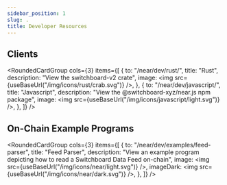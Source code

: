 ```yaml
---
sidebar_position: 1
slug: .
title: Developer Resources
---
```



## Clients

<RoundedCardGroup
  cols={3}
  items={[
    {
      to: "/near/dev/rust/",
      title: "Rust",
      description: "View the switchboard-v2 crate",
      image: <img src={useBaseUrl("/img/icons/rust/crab.svg")} />,
    },
    {
      to: "/near/dev/javascript/",
      title: "Javascript",
      description: "View the @switchboard-xyz/near.js npm package",
      image: <img src={useBaseUrl("/img/icons/javascript/light.svg")} />,
    },
  ]}
/>

## On-Chain Example Programs

<RoundedCardGroup
  cols={3}
  items={[
    {
      to: "/near/dev/examples/feed-parser",
      title: "Feed Parser",
      description:
        "View an example program depicting how to read a Switchboard Data Feed on-chain",
      image: <img src={useBaseUrl("/img/icons/near/light.svg")} />,
      imageDark: <img src={useBaseUrl("/img/icons/near/dark.svg")} />,
    },
  ]}
/>
